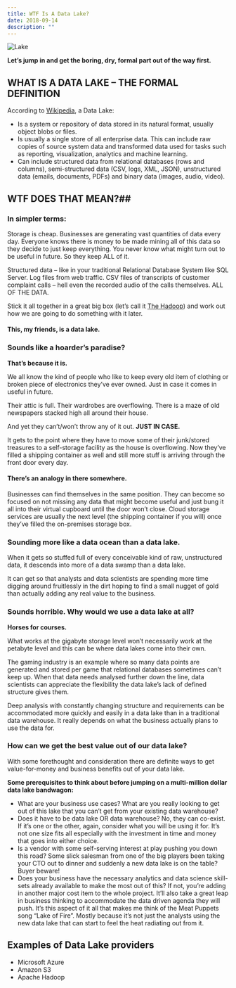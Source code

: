 ```yaml
---
title: WTF Is A Data Lake?
date: 2018-09-14
description: ""
---
```

![Lake](./data-lake.jpg)

**Let’s jump in and get the boring, dry, formal part out of the way first.**

## WHAT IS A DATA LAKE &#8211; THE FORMAL DEFINITION

According to [Wikipedia](https://en.wikipedia.org/wiki/Data_lake), a Data Lake:

  * Is a system or repository of data stored in its natural format, usually object blobs or files.
  * Is usually a single store of all enterprise data. This can include raw copies of source system data and transformed data used for tasks such as reporting, visualization, analytics and machine learning.
  * Can include structured data from relational databases (rows and columns), semi-structured data (CSV, logs, XML, JSON), unstructured data (emails, documents, PDFs) and binary data (images, audio, video).

## WTF DOES THAT MEAN?##

### In simpler terms:

Storage is cheap. Businesses are generating vast quantities of data every day. Everyone knows there is money to be made mining all of this data so they decide to just keep everything. You never know what might turn out to be useful in future. So they keep ALL of it.

Structured data &#8211; like in your traditional Relational Database System like SQL Server. Log files from web traffic. CSV files of transcripts of customer complaint calls &#8211; hell even the recorded audio of the calls themselves. ALL OF THE DATA.

Stick it all together in a great big box (let’s call it [The Hadoop][1]) and work out how we are going to do something with it later.

#### This, my friends, is a data lake.

### Sounds like a hoarder’s paradise?

**That’s because it is.**

We all know the kind of people who like to keep every old item of clothing or broken piece of electronics they’ve ever owned. Just in case it comes in useful in future.

Their attic is full. Their wardrobes are overflowing. There is a maze of old newspapers stacked high all around their house.

And yet they can’t/won’t throw any of it out. **JUST IN CASE.**

It gets to the point where they have to move some of their junk/stored treasures to a self-storage facility as the house is overflowing. Now they’ve filled a shipping container as well and still more stuff is arriving through the front door every day.

#### There’s an analogy in there somewhere.

Businesses can find themselves in the same position. They can become so focused on not missing any data that might become useful and just bung it all into their virtual cupboard until the door won’t close. Cloud storage services are usually the next level (the shipping container if you will) once they’ve filled the on-premises storage box.

### Sounding more like a data ocean than a data lake.

When it gets so stuffed full of every conceivable kind of raw, unstructured data, it descends into more of a data swamp than a data lake.

It can get so that analysts and data scientists are spending more time digging around fruitlessly in the dirt hoping to find a small nugget of gold than actually adding any real value to the business.

### Sounds horrible. Why would we use a data lake at all?

**Horses for courses.**

What works at the gigabyte storage level won’t necessarily work at the petabyte level and this can be where data lakes come into their own.

The gaming industry is an example where so many data points are generated and stored per game that relational databases sometimes can’t keep up. When that data needs analysed further down the line, data scientists can appreciate the flexibility the data lake’s lack of defined structure gives them.

Deep analysis with constantly changing structure and requirements can be accommodated more quickly and easily in a data lake than in a traditional data warehouse. It really depends on what the business actually plans to use the data for.

### How can we get the best value out of our data lake?

With some forethought and consideration there are definite ways to get value-for-money and business benefits out of your data lake.

**Some prerequisites to think about before jumping on a multi-million dollar data lake bandwagon:**

  * What are your business use cases? What are you really looking to get out of this lake that you can’t get from your existing data warehouse?
  * Does it have to be data lake OR data warehouse? No, they can co-exist. If it’s one or the other, again, consider what you will be using it for. It’s not one size fits all especially with the investment in time and money that goes into either choice.
  * Is a vendor with some self-serving interest at play pushing you down this road? Some slick salesman from one of the big players been taking your CTO out to dinner and suddenly a new data lake is on the table? Buyer beware!
  * Does your business have the necessary analytics and data science skill-sets already available to make the most out of this? If not, you’re adding in another major cost item to the whole project. It&#8217;ll also take a great leap in business thinking to accommodate the data driven agenda they will push. It’s this aspect of it all that makes me think of the Meat Puppets song &#8220;Lake of Fire&#8221;. Mostly because it’s not just the analysts using the new data lake that can start to feel the heat radiating out from it.

## Examples of Data Lake providers

  - Microsoft Azure
  - Amazon S3
  - Apache Hadoop

 [1]: https://alanhylands.com/shiny-new-objects-and-boardroom-buzzword-bingo/